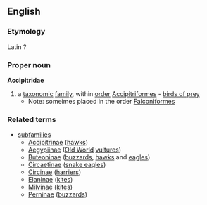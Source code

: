 ==English==
===Etymology===
Latin ?
===Proper noun===
{{wikipedia}}
'''Accipitridae'''
#a [[taxonomic]] [[family]], within [[order]] [[Accipitriformes]] - [[birds of prey]]
#*Note: someimes placed in the order [[Falconiformes]]

===Related terms===
{{wikispecies}}
*[[subfamilies]]
**[[Accipitrinae]] ([[hawk]]s)
**[[Aegypiinae]] ([[Old World]] [[vulture]]s)
**[[Buteoninae]] ([[buzzard]]s, [[hawk]]s and [[eagle]]s)
**[[Circaetinae]] ([[snake eagle]]s)
**[[Circinae]] ([[harrier]]s)
**[[Elaninae]] ([[kite]]s)
**[[Milvinae]] ([[kite]]s)
**[[Perninae]] ([[buzzard]]s)